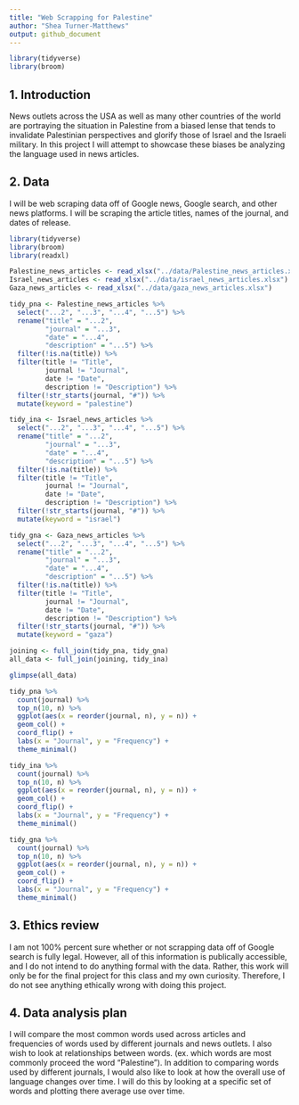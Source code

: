 ```yaml
---
title: "Web Scrapping for Palestine"
author: "Shea Turner-Matthews"
output: github_document
---
```


```r
library(tidyverse)
library(broom)
```

## 1. Introduction

News outlets across the USA as well as many other countries of the world are portraying the situation in Palestine from a biased lense that tends to invalidate Palestinian perspectives and glorify those of Israel and the Israeli military. In this project I will attempt to showcase these biases be analyzing the language used in news articles.

## 2. Data

I will be web scraping data off of Google news, Google search, and other news platforms. I will be scraping the article titles, names of the journal, and dates of release. 

```r
library(tidyverse)
library(broom)
library(readxl)
```

```r
Palestine_news_articles <- read_xlsx("../data/Palestine_news_articles.xlsx")
Israel_news_articles <- read_xlsx("../data/israel_news_articles.xlsx")
Gaza_news_articles <- read_xlsx("../data/gaza_news_articles.xlsx")
```


```r
tidy_pna <- Palestine_news_articles %>% 
  select("...2", "...3", "...4", "...5") %>% 
  rename("title" = "...2",
         "journal" = "...3",
         "date" = "...4",
         "description" = "...5") %>% 
  filter(!is.na(title)) %>% 
  filter(title != "Title",
         journal != "Journal",
         date != "Date",
         description != "Description") %>% 
  filter(!str_starts(journal, "#")) %>% 
  mutate(keyword = "palestine")
```

```r
tidy_ina <- Israel_news_articles %>% 
  select("...2", "...3", "...4", "...5") %>% 
  rename("title" = "...2",
         "journal" = "...3",
         "date" = "...4",
         "description" = "...5") %>% 
  filter(!is.na(title)) %>% 
  filter(title != "Title",
         journal != "Journal",
         date != "Date",
         description != "Description") %>% 
  filter(!str_starts(journal, "#")) %>% 
  mutate(keyword = "israel")
```

```r
tidy_gna <- Gaza_news_articles %>% 
  select("...2", "...3", "...4", "...5") %>% 
  rename("title" = "...2",
         "journal" = "...3",
         "date" = "...4",
         "description" = "...5") %>% 
  filter(!is.na(title)) %>% 
  filter(title != "Title",
         journal != "Journal",
         date != "Date",
         description != "Description") %>% 
  filter(!str_starts(journal, "#")) %>% 
  mutate(keyword = "gaza")
```

```r
joining <- full_join(tidy_pna, tidy_gna)
all_data <- full_join(joining, tidy_ina)
```

```r
glimpse(all_data)
```


```r
tidy_pna %>%
  count(journal) %>%
  top_n(10, n) %>%
  ggplot(aes(x = reorder(journal, n), y = n)) +
  geom_col() +
  coord_flip() +
  labs(x = "Journal", y = "Frequency") +
  theme_minimal()

tidy_ina %>%
  count(journal) %>%
  top_n(10, n) %>%
  ggplot(aes(x = reorder(journal, n), y = n)) +
  geom_col() +
  coord_flip() +
  labs(x = "Journal", y = "Frequency") +
  theme_minimal()

tidy_gna %>%
  count(journal) %>%
  top_n(10, n) %>%
  ggplot(aes(x = reorder(journal, n), y = n)) +
  geom_col() +
  coord_flip() +
  labs(x = "Journal", y = "Frequency") +
  theme_minimal()
```

## 3. Ethics review

I am not 100% percent sure whether or not scrapping data off of Google search is fully legal. However, all of this information is publically accessible, and I do not intend to do anything formal with the data. Rather, this work will only be for the final project for this class and my own curiosity. Therefore, I do not see anything ethically wrong with doing this project.

## 4. Data analysis plan

I will compare the most common words used across articles and frequencies of words used by different journals and news outlets. I also wish to look at relationships between words. (ex. which words are most commonly proceed the word "Palestine"). In addition to comparing words used by different journals, I would also like to look at how the overall use of language changes over time. I will do this by looking at a specific set of words and plotting there average use over time. 

